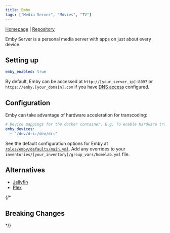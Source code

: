 ```yaml
---
title: Emby
tags: ["Media Server", "Movies", "TV"]
---
```



[Homepage](https://emby.media/) |
[Repository](https://github.com/MediaBrowser/Emby)

<Tags tags={frontmatter.tags} />

Emby Server is a personal media server with apps on just about every device.

## Setting up

```yaml title="inventories/homelab/group_vars/homelab.yml"
emby_enabled: true
```

By default, Emby can be accessed at `http://[your_server_ip]:8097` or `https://emby.[your_domain].com` if you have [DNS access](../../guides/dns-access/) configured.

## Configuration

Emby can take advantage of hardware acceleration for transcoding:

```yaml title="inventories/homelab/group_vars/homelab.yml"
# Device mappings for the docker container. E.g. To enable hardware transcoding:
emby_devices:
  - "/dev/dri:/dev/dri"
```

See the default configuration options for Emby at [`roles/emby/defaults/main.yml`](https://github.com/Dylancyclone/ansible-homelab-orchestration/blob/main/roles/emby/defaults/main.yml).
Add any overrides to your `inventories/[your_inventory]/group_vars/homelab.yml` file.

## Alternatives

- [Jellyfin](../jellyfin/)
- [Plex](../plex/)

{/* 

## Breaking Changes

*/}
